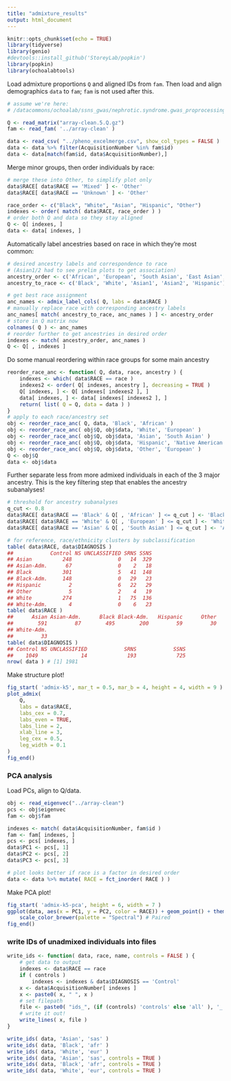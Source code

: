 ```yaml
---
title: "admixture_results"
output: html_document
---
```


```r
knitr::opts_chunk$set(echo = TRUE)
library(tidyverse)
library(genio)
#devtools::install_github('StoreyLab/popkin')
library(popkin)
library(ochoalabtools)
```

Load admixture proportions `Q` and aligned IDs from `fam`.
Then load and align demographics `data` to `fam`; `fam` is not used after this.
```r
# assume we're here:
# /datacommons/ochoalab/ssns_gwas/nephrotic.syndrome.gwas_proprocessing_202205/admixture/

Q <- read_matrix("array-clean.5.Q.gz") 
fam <- read_fam( '../array-clean' )

data <- read_csv( "../pheno_excelmerge.csv", show_col_types = FALSE )
data <- data %>% filter(AcquisitionNumber %in% fam$id) 
data <- data[match(fam$id, data$AcquisitionNumber),]
```

Merge minor groups, then order individuals by race:
```r
# merge these into Other, to simplify plot only
data$RACE[ data$RACE == 'Mixed' ] <- 'Other'
data$RACE[ data$RACE == 'Unknown' ] <- 'Other'

race_order <- c("Black", "White", "Asian", "Hispanic", "Other")
indexes <- order( match( data$RACE, race_order ) )
# order both Q and data so they stay aligned
Q <- Q[ indexes, ]
data <- data[ indexes, ]
```

Automatically label ancestries based on race in which they're most common:
```r
# desired ancestry labels and correspondence to race
# (Asian1/2 had to see prelim plots to get association)
ancestry_order <- c('African', 'European', 'South Asian', 'East Asian', 'Native American')
ancestry_to_race <- c('Black', 'White', 'Asian1', 'Asian2', 'Hispanic')

# get best race assignment
anc_names <- admix_label_cols( Q, labs = data$RACE )
# manually replace race with corresponding ancestry labels
anc_names[ match( ancestry_to_race, anc_names ) ] <- ancestry_order
# store in Q matrix now
colnames( Q ) <- anc_names
# reorder further to get ancestries in desired order
indexes <- match( ancestry_order, anc_names )
Q <- Q[ , indexes ]
```

Do some manual reordering within race groups for some main ancestry
```r
reorder_race_anc <- function( Q, data, race, ancestry ) {
    indexes <- which( data$RACE == race )
    indexes2 <- order( Q[ indexes, ancestry ], decreasing = TRUE )
    Q[ indexes, ] <- Q[ indexes[ indexes2 ], ]
    data[ indexes, ] <- data[ indexes[ indexes2 ], ]
    return( list( Q = Q, data = data ) )
}
# apply to each race/ancestry set
obj <- reorder_race_anc( Q, data, 'Black', 'African' )
obj <- reorder_race_anc( obj$Q, obj$data, 'White', 'European' )
obj <- reorder_race_anc( obj$Q, obj$data, 'Asian', 'South Asian' )
obj <- reorder_race_anc( obj$Q, obj$data, 'Hispanic', 'Native American' )
obj <- reorder_race_anc( obj$Q, obj$data, 'Other', 'European' )
Q <- obj$Q
data <- obj$data
```

Further separate less from more admixed individuals in each of the 3 major ancestry.
This is the key filtering step that enables the ancestry subanalyses!
```r
# threshold for ancestry subanalyses
q_cut <- 0.8
data$RACE[ data$RACE == 'Black' & Q[ , 'African' ] <= q_cut ] <- 'Black-Adm.'
data$RACE[ data$RACE == 'White' & Q[ , 'European' ] <= q_cut ] <- 'White-Adm.'
data$RACE[ data$RACE == 'Asian' & Q[ , 'South Asian' ] <= q_cut ] <- 'Asian-Adm.'

# for reference, race/ethnicity clusters by subclassification
table( data$RACE, data$DIAGNOSIS )
##            Control NS UNCLASSIFIED SRNS SSNS
## Asian          248               0   14  329
## Asian-Adm.      67               0    2   18
## Black          301               5   41  148
## Black-Adm.     148               0   29   23
## Hispanic         2               6   22   29
## Other            5               2    4   19
## White          274               1   75  136
## White-Adm.       4               0    6   23
table( data$RACE )
##      Asian Asian-Adm.      Black Black-Adm.   Hispanic      Other      White 
##        591         87        495        200         59         30        486 
## White-Adm. 
##         33 
table( data$DIAGNOSIS )
## Control NS UNCLASSIFIED            SRNS            SSNS 
##    1049              14             193             725 
nrow( data ) # [1] 1981
```

Make structure plot!
```r
fig_start( 'admix-k5', mar_t = 0.5, mar_b = 4, height = 4, width = 9 )
plot_admix(
    Q,
    labs = data$RACE,
    labs_cex = 0.7,
    labs_even = TRUE,
    labs_line = 2,
    xlab_line = 3,
    leg_cex = 0.5,
    leg_width = 0.1
)
fig_end()
```

### PCA analysis

Load PCs, align to Q/data.
```r
obj <- read_eigenvec("../array-clean")
pcs <- obj$eigenvec
fam <- obj$fam

indexes <- match( data$AcquisitionNumber, fam$id )
fam <- fam[ indexes, ]
pcs <- pcs[ indexes, ]
data$PC1 <- pcs[, 1]
data$PC2 <- pcs[, 2]
data$PC3 <- pcs[, 3]

# plot looks better if race is a factor in desired order
data <- data %>% mutate( RACE = fct_inorder( RACE ) )
```

Make PCA plot!
```r
fig_start( 'admix-k5-pca', height = 6, width = 7 )
ggplot(data, aes(x = PC1, y = PC2, color = RACE)) + geom_point() + theme_classic() + labs(color = 'Race') +
    scale_color_brewer(palette = "Spectral") # Paired
fig_end()
```

### write IDs of unadmixed individuals into files

```r
write_ids <- function( data, race, name, controls = FALSE ) {
    # get data to output
    indexes <- data$RACE == race
    if ( controls )
        indexes <- indexes & data$DIAGNOSIS == 'Control'
    x <- data$AcquisitionNumber[ indexes ]
    x <- paste0( x, " ", x )
    # set filepath
    file <- paste0( "ids_", (if (controls) 'controls' else 'all' ), '_', name, ".txt" )
    # write it out!
    write_lines( x, file )
}

write_ids( data, 'Asian', 'sas' )
write_ids( data, 'Black', 'afr' )
write_ids( data, 'White', 'eur' )
write_ids( data, 'Asian', 'sas', controls = TRUE )
write_ids( data, 'Black', 'afr', controls = TRUE )
write_ids( data, 'White', 'eur', controls = TRUE )
```

